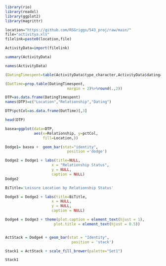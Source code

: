 ```r
library(rio)
library(readxl)
library(ggplot2)
library(magrittr)

location="https://github.com/RSGriggs/543_proj/raw/main/"
file="activitya.xls"
filelink=paste0(location,file)

ActivityData=import(filelink)

summary(ActivityData)

names(ActivityData)

(DatingTimespent=table(ActivityData$type_character,ActivityData$datinga))

(DatTime=prop.table(DatingTimespent,
                            margin = 2)%>%round(.,2))

DTP=as.data.frame(DatingTimespent)
names(DTP)=c("Location","Relationship","Dating")

DTP$pctCol=as.data.frame(DatTime)[,3]

head(DTP)

basea=ggplot(data=DTP, 
             aes(x=Relationship, y=pctCol,
                 fill=Location,))

Dodge1= basea +  geom_bar(stat="identity",
                            position ='dodge') 

Dodge2 = Dodge1 + labs(title=NULL,
                     x = "Relationship Status", 
                     y = NULL,
                     caption = NULL)
Dodge2

BiTitle='Leisure Location by Relationship Status'

Dodge3 = Dodge2 + labs(title=BiTitle,
                     x = NULL, 
                     y = NULL,
                     caption = NULL)

Dodge4 = Dodge3 + theme(plot.caption = element_text(hjust = 1), 
                      plot.title = element_text(hjust = 0.5))


ActStack = Dodge4 + geom_bar(stat = "Identity",
                              position = 'stack')

Stack1 = ActStack + scale_fill_brewer(palette="Set1")

Stack1
```



